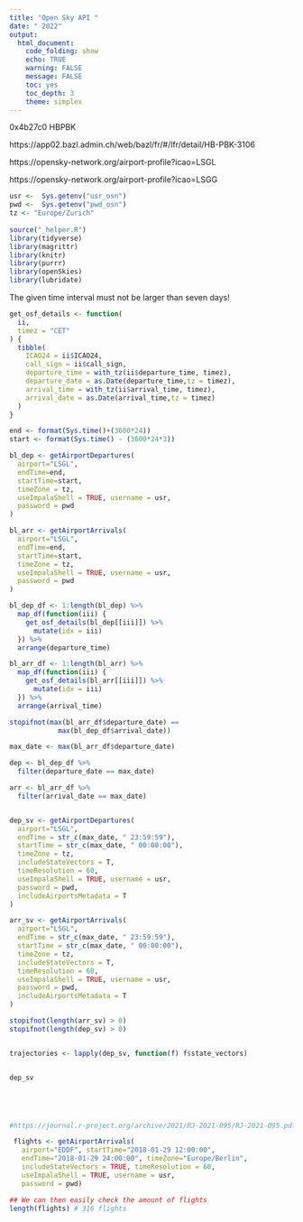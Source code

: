 ```yaml
---
title: "Open Sky API "
date: " 2022"
output: 
  html_document:
    code_folding: show
    echo: TRUE
    warning: FALSE
    message: FALSE
    toc: yes
    toc_depth: 3
    theme: simplex
---
```


0x4b27c0 
HBPBK



https://app02.bazl.admin.ch/web/bazl/fr/#/lfr/detail/HB-PBK-3106


https://opensky-network.org/airport-profile?icao=LSGL


https://opensky-network.org/airport-profile?icao=LSGG


```r
usr <-  Sys.getenv("usr_osn")
pwd <-  Sys.getenv("pwd_osn")
tz <- "Europe/Zurich"
  
source("_helper.R")
library(tidyverse)
library(magrittr)
library(knitr)
library(purrr)
library(openSkies)
library(lubridate)
```


The given time interval must not be larger than seven days!



```r
get_osf_details <- function(
  ii, 
  timez = "CET"
) {
  tibble(
    ICAO24 = ii$ICAO24,
    call_sign = ii$call_sign,
    departure_time = with_tz(ii$departure_time, timez),
    departure_date = as.Date(departure_time,tz = timez),
    arrival_time = with_tz(ii$arrival_time, timez),
    arrival_date = as.Date(arrival_time,tz = timez)
  )
}

```




```r
end <- format(Sys.time()+(3600*24))
start <- format(Sys.time() - (3600*24*3))

bl_dep <- getAirportDepartures(
  airport="LSGL", 
  endTime=end,
  startTime=start,
  timeZone = tz,
  useImpalaShell = TRUE, username = usr,
  password = pwd
)

bl_arr <- getAirportArrivals(
  airport="LSGL", 
  endTime=end,
  startTime=start,
  timeZone = tz,
  useImpalaShell = TRUE, username = usr,
  password = pwd
)

bl_dep_df <- 1:length(bl_dep) %>%
  map_df(function(iii) {
    get_osf_details(bl_dep[[iii]]) %>%
      mutate(idx = iii)
  }) %>% 
  arrange(departure_time)

bl_arr_df <- 1:length(bl_arr) %>%
  map_df(function(iii) {
    get_osf_details(bl_arr[[iii]]) %>%
      mutate(idx = iii)
  }) %>% 
  arrange(arrival_time)

```


```r

stopifnot(max(bl_arr_df$departure_date) ==
            max(bl_dep_df$arrival_date))

max_date <- max(bl_arr_df$departure_date)

dep <- bl_dep_df %>% 
  filter(departure_date == max_date)

arr <- bl_arr_df %>% 
  filter(arrival_date == max_date)


dep_sv <- getAirportDepartures(
  airport="LSGL", 
  endTime = str_c(max_date, " 23:59:59"),
  startTime = str_c(max_date, " 00:00:00"),
  timeZone = tz,
  includeStateVectors = T,
  timeResolution = 60,
  useImpalaShell = TRUE, username = usr,
  password = pwd,
  includeAirportsMetadata = T
)

arr_sv <- getAirportArrivals(
  airport="LSGL", 
  endTime = str_c(max_date, " 23:59:59"),
  startTime = str_c(max_date, " 00:00:00"),
  timeZone = tz,
  includeStateVectors = T,
  timeResolution = 60,
  useImpalaShell = TRUE, username = usr,
  password = pwd,
  includeAirportsMetadata = T
)

stopifnot(length(arr_sv) > 0)
stopifnot(length(dep_sv) > 0)


trajectories <- lapply(dep_sv, function(f) f$state_vectors)


dep_sv






```

```r
#https://journal.r-project.org/archive/2021/RJ-2021-095/RJ-2021-095.pdf

 flights <- getAirportArrivals(
   airport="EDDF", startTime="2018-01-29 12:00:00",
   endTime="2018-01-29 24:00:00", timeZone="Europe/Berlin",
   includeStateVectors = TRUE, timeResolution = 60,
   useImpalaShell = TRUE, username = usr,
   password = pwd)

## We can then easily check the amount of flights
length(flights) # 316 flights



```
